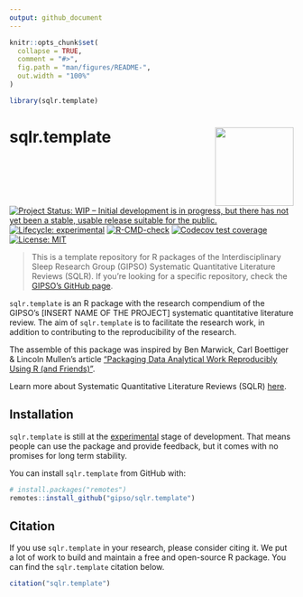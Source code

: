 ```yaml
---
output: github_document
---
```


<!-- README.md is generated from README.Rmd. Please edit that file -->

```r
knitr::opts_chunk$set(
  collapse = TRUE,
  comment = "#>",
  fig.path = "man/figures/README-",
  out.width = "100%"
)

library(sqlr.template)
```

# sqlr.template <a href='https://gipso.github.io/sqlr.template'><img src='man/figures/logo.png' align="right" height="139" /></a>

<!-- badges: start -->
[![Project Status: WIP – Initial development is in progress, but there has not yet been a stable, usable release suitable for the public.](https://www.repostatus.org/badges/latest/wip.svg)](https://www.repostatus.org/#wip)
[![Lifecycle: experimental](https://img.shields.io/badge/lifecycle-experimental-orange.svg)](https://lifecycle.r-lib.org/articles/stages.html#experimental)
[![R-CMD-check](https://github.com/gipso/sqlr.template/workflows/R-CMD-check/badge.svg)](https://github.com/gipso/sqlr.template/actions)
[![Codecov test coverage](https://codecov.io/gh/gipso/sqlr.template/branch/main/graph/badge.svg)](https://codecov.io/gh/gipso/sqlr.template?branch=main)
[![License: MIT](https://img.shields.io/badge/license-MIT-green)](https://choosealicense.com/licenses/mit/)
<!-- badges: end -->

> This is a template repository for R packages of the Interdisciplinary Sleep Research Group (GIPSO) Systematic Quantitative Literature Reviews (SQLR). If you're looking for a specific repository, check the [GIPSO's GitHub page](https://github.com/gipso).

`sqlr.template` is an R package with the research compendium of the GIPSO's [INSERT NAME OF THE PROJECT] systematic quantitative literature review. The aim of `sqlr.template` is to facilitate the research work, in addition to contributing to the reproducibility of the research.

The assemble of this package was inspired by Ben Marwick, Carl Boettiger & Lincoln Mullen's article ["Packaging Data Analytical Work Reproducibly Using R (and Friends)"](https://doi.org/10.1080/00031305.2017.1375986).

Learn more about Systematic Quantitative Literature Reviews (SQLR) [here](https://www.griffith.edu.au/griffith-sciences/school-environment-science/research/systematic-quantitative-literature-review).

## Installation

`sqlr.template` is still at the [experimental](https://lifecycle.r-lib.org/articles/stages.html#experimental) stage of development. That means people can use the package and provide feedback, but it comes with no promises for long term stability.

You can install `sqlr.template` from GitHub with:

``` r
# install.packages("remotes")
remotes::install_github("gipso/sqlr.template")
```

## Citation

If you use `sqlr.template` in your research, please consider citing it. We put a lot of work to build and maintain a free and open-source R package. You can find the `sqlr.template` citation below.

```r
citation("sqlr.template")
```
